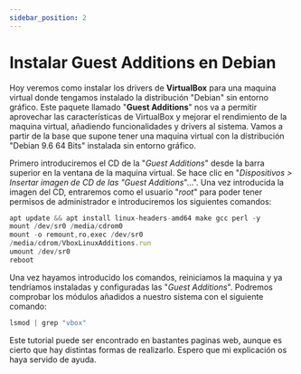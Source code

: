```yaml
---
sidebar_position: 2
---
```


# Instalar Guest Additions en Debian

Hoy veremos como instalar los drivers de **VirtualBox** para una maquina virtual donde tengamos instalado la distribución "Debian" sin entorno gráfico. 
Este paquete llamado "**Guest Additions**" nos va a permitir aprovechar las características de VirtualBox y mejorar el rendimiento de la maquina virtual, añadiendo funcionalidades y drivers al sistema. 
Vamos a partir de la base que supone tener una maquina virtual con la distribución "Debian 9.6 64 Bits" instalada sin entorno gráfico.

Primero introduciremos el CD de la "_Guest Additions_" desde la barra superior en la ventana de la maquina virtual. Se hace clic en "_Dispositivos > Insertar imagen de CD de las "Guest Additions_"...". Una vez introducida la imagen del CD, entraremos como el usuario "_root_" para poder tener permisos de administrador e introduciremos los siguientes comandos:

```jsx
apt update && apt install linux-headers-amd64 make gcc perl -y
mount /dev/sr0 /media/cdrom0
mount -o remount,ro,exec /dev/sr0
/media/cdrom/VboxLinuxAdditions.run
umount /dev/sr0
reboot
```

Una vez hayamos introducido los comandos, reiniciamos la maquina y ya tendríamos instaladas y configuradas las "_Guest Additions_".
Podremos comprobar los módulos añadidos a nuestro sistema con el siguiente comando:

```jsx
lsmod | grep "vbox"
```

Este tutorial puede ser encontrado en bastantes paginas web, aunque es cierto que hay distintas formas de realizarlo. Espero que mi explicación os haya servido de ayuda.
